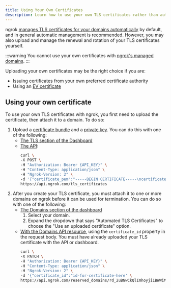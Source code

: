 ```yaml
---
title: Using Your Own Certificates
description: Learn how to use your own TLS certificates rather than automatic certificate management.
---
```


ngrok [manages TLS certificates for your domains automatically](/universal-gateway/tls-certificatesautomatic-certificate-management) by default, and in general automatic management is recommended. However, you may also upload and manage the renewal and rotation of your TLS certificates yourself.

:::warning
You cannot use your own certificates with [ngrok's managed domains](/universal-gateway/domains/what-are-managed-domains).
:::

Uploading your own certificates may be the right choice if you are:

- Issuing certificates from your own preferred certificate authority
- Using an [EV certificate](https://en.wikipedia.org/wiki/Extended_Validation_Certificate)

## Using your own certificate

To use your own TLS certificates with ngrok, you first need to upload the certificate, then attach it to a domain. To do so:

1. Upload a [certificate bundle](/universal-gateway/tls-certificates/what-is-a-certificate-bundle/) and a [private key](/universal-gateway/tls-certificates/what-are-private-tls-keys). You can do this with one of the following:
   - [The TLS section of the Dashboard](https://dashboard.ngrok.com/tls-certs)
   - [The API](/api/resources/tls-certificates/#create-tls-certificate):
     ```bash
     curl \
     -X POST \
     -H "Authorization: Bearer {API_KEY}" \
     -H "Content-Type: application/json" \
     -H "Ngrok-Version: 2" \
     -d '{"certificate_pem":"-----BEGIN CERTIFICATE-----\ncertificate-here\n-----END CERTIFICATE-----","private_key_pem":"-----BEGIN PRIVATE KEY-----\nprivate-key-here\n-----END PRIVATE KEY-----"}' \
     https://api.ngrok.com/tls_certificates
     ```
1. After you create your TLS certificate, you must attach it to one or more domains on ngrok before it can be used for termination. You can do so with one of the following:
   - [The Domains section of the dashboard](https://dashboard.ngrok.com/domains)
     1. Select your domain.
     1. Expand the dropdown that says "Automated TLS Certificates" to choose the "Use an uploaded certificate" option.
   - [With the Domains API resource](/api/resources/reserved-domains/#update-reserved-domain), using the `certificate_id` property in the request body. You must have already uploaded your TLS certificate with the API or dashboard.
     ```bash
     curl \
     -X PATCH \
     -H "Authorization: Bearer {API_KEY}" \
     -H "Content-Type: application/json" \
     -H "Ngrok-Version: 2" \
     -d '{"certificate_id":"id-for-certificate-here' \
     https://api.ngrok.com/reserved_domains/rd_2uBNwCkQlImhoyji1BWWiMGAHwc
     ```

